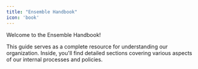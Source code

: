 ```yaml
---
title: "Ensemble Handbook" 
icon: 'book'
---
```


Welcome to the Ensemble Handbook!

This guide serves as a complete resource for understanding our organization. Inside, you'll find detailed sections covering various aspects of our internal processes and policies.